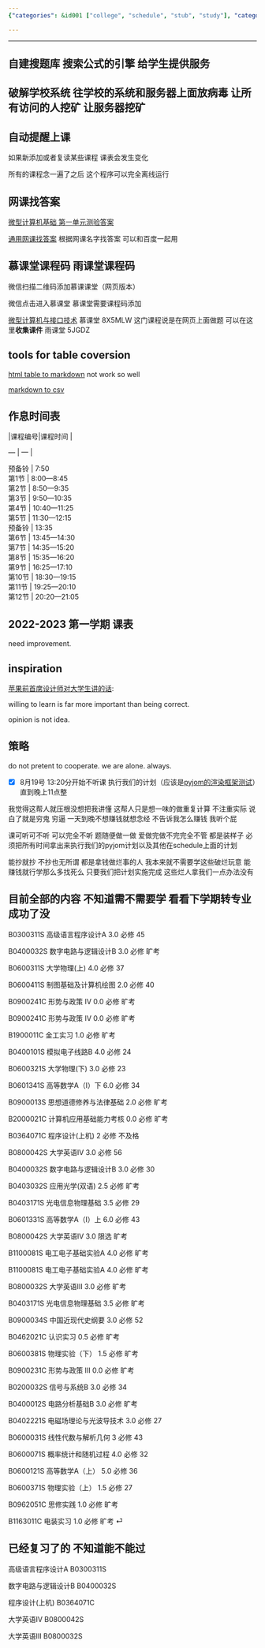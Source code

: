 ```yaml
---
{"categories": &id001 ["college", "schedule", "stub", "study"], "category": "Education", "date": "2022-06-26 15:57:14", "description": "The university course schedule program is designed to assist students in organizing their academic plans, retrieving relevant class and exam details, and displaying grades on a scale of 0.0 to 6.0. The program categorizes subjects into required/elective options and features status markers for absences, incompletes, or failures.", "tags": *id001, "title": "复习补考的科目 补课 课程 补习"}

---
```


------

## 自建搜题库 搜索公式的引擎 给学生提供服务

## 破解学校系统 往学校的系统和服务器上面放病毒 让所有访问的人挖矿 让服务器挖矿

## 自动提醒上课

如果新添加或者复读某些课程 课表会发生变化

所有的课程念一遍了之后 这个程序可以完全离线运行

## 网课找答案

[微型计算机基础 第一单元测验答案](https://vip.studypro.club/2021/2021%E4%B8%AD%E5%9B%BD%E5%A4%A7%E5%AD%A6mooc-%E5%BE%AE%E6%9C%BA%E6%8E%A5%E5%8F%A3%E6%8A%80%E6%9C%AF%E5%B9%BF%E4%B8%9C%E8%B4%A2%E7%BB%8F%E5%A4%A7%E5%AD%A6-%E6%9C%80%E6%96%B0%E4%B8%AD%E5%9B%BD/)

[通用网课找答案](https://vip.studypro.club) 根据网课名字找答案 可以和百度一起用

## 慕课堂课程码 雨课堂课程码

微信扫描二维码添加慕课课堂（网页版本）

微信点击进入慕课堂 慕课堂需要课程码添加

[微型计算机与接口技术](https://www.icourse163.org/course/NJUPT-1206367801) 慕课堂 8X5MLW 这门课程说是在网页上面做题 可以在这里**收集课件** 雨课堂 5JGDZ

## tools for table coversion

[html table to markdown](https://github.com/johnbeech/html-table-to-markdown-converter) not work so well

[markdown to csv](https://github.com/tomroy/mdtable2csv)

## 作息时间表

|课程编号|课程时间 |

--- | --- |

| 预备铃 | 7:50
| 第1节 | 8:00—8:45
| 第2节 | 8:50—9:35
| 第3节 | 9:50—10:35
| 第4节 | 10:40—11:25
| 第5节 | 11:30—12:15
| 预备铃 | 13:35
| 第6节 | 13:45—14:30
| 第7节 | 14:35—15:20
| 第8节 | 15:35—16:20
| 第9节 | 16:25—17:10
| 第10节 | 18:30—19:15
| 第11节 | 19:25—20:10
| 第12节 | 20:20—21:05

## 2022-2023 第一学期 课表

need improvement.

## inspiration

[苹果前首席设计师对大学生讲的话](https://www.bilibili.com/video/BV1eU4y1L7fQ):

willing to learn is far more important than being correct.

opinion is not idea.

## 策略

do not pretent to cooperate. we are alone. always.

- [x] 8月19号 13:20分开始不听课 执行我们的计划（应该是[pyjom的渲染框架测试](./pyjom schedules.md)）直到晚上11点整

我觉得这帮人就压根没想把我讲懂 这帮人只是想一味的做重复计算 不注重实际 说白了就是穷鬼 穷逼 一天到晚不想赚钱就想念经 不告诉我怎么赚钱 我听个屁

课可听可不听 可以完全不听 题随便做一做 爱做完做不完完全不管 都是装样子 必须把所有时间拿出来执行我们的pyjom计划以及其他在schedule上面的计划

能抄就抄 不抄也无所谓 都是拿钱做烂事的人 我本来就不需要学这些破烂玩意 能赚钱就行学那么多找死么 只要我们把计划实施完成 这些烂人拿我们一点办法没有

## 目前全部的内容 不知道需不需要学 看看下学期转专业成功了没

B0300311S	高级语言程序设计A	3.0	必修	45

B0400032S	数字电路与逻辑设计B	3.0	必修	旷考

B0600311S	大学物理(上)	4.0	必修	37

B0600411S	制图基础及计算机绘图	2.0	必修	40

B0900241C	形势与政策 IV	0.0	必修	旷考

B0900241C	形势与政策 IV	0.0	必修	旷考

B1900011C	金工实习	1.0	必修	旷考

B0400101S	模拟电子线路B	4.0	必修	24

B0600321S	大学物理(下)	3.0	必修	23

B0601341S	高等数学A（Ⅰ）下	6.0	必修	34

B0900013S	思想道德修养与法律基础	2.0	必修	旷考

B2000021C	计算机应用基础能力考核	0.0	必修	旷考

B0364071C	程序设计(上机)	2	必修	不及格

B0800042S	大学英语Ⅳ	3.0	必修	56

B0400032S	数字电路与逻辑设计B	3.0	必修	30

B0403032S	应用光学(双语)	2.5	必修	旷考

B0403171S	光电信息物理基础	3.5	必修	29

B0601331S	高等数学A（Ⅰ）上	6.0	必修	43

B0800042S	大学英语Ⅳ	3.0	限选	旷考

B1100081S	电工电子基础实验A	4.0	必修	旷考

B1100081S	电工电子基础实验A	4.0	必修	旷考

B0800032S	大学英语Ⅲ	3.0	必修	旷考

B0403171S	光电信息物理基础	3.5	必修	旷考

B0900034S	中国近现代史纲要	3.0	必修	52

B0462021C	认识实习	0.5	必修	旷考

B0600381S	物理实验（下）	1.5	必修	旷考

B0900231C	形势与政策 III	0.0	必修	旷考

B0200032S	信号与系统B	3.0	必修	34

B0400012S	电路分析基础B	3.0	必修	旷考

B0402221S	电磁场理论与光波导技术	3.0	必修	27

B0600031S	线性代数与解析几何	3	必修	43

B0600071S	概率统计和随机过程	4.0	必修	32

B0600121S	高等数学A（上）	5.0	必修	36

B0600371S	物理实验（上）	1.5	必修	27

B0962051C	思修实践	1.0	必修	旷考

B1163011C	电装实习	1.0	必修	旷考	 ⏎

## 已经复习了的 不知道能不能过

高级语言程序设计A B0300311S

数字电路与逻辑设计B B0400032S

程序设计(上机) B0364071C

大学英语Ⅳ B0800042S

大学英语Ⅲ B0800032S

